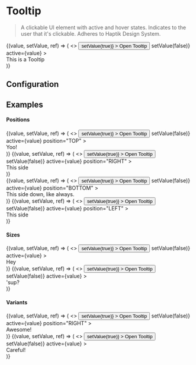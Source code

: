 
# Tooltip

> A clickable UI element with active and hover states. Indicates to the user that it's clickable.
> Adheres to Haptik Design System.

<CodeBlock>
  {(value, setValue, ref) => (
    <>
      <Button
        themed
        variant="secondary"
        innerRef={ref}
        onHover
        onClick={() => setValue(true)}
      >
        Open Tooltip
      </Button>
      <Tooltip
        attachTo={ref}
        themed
        onClose={() => setValue(false)}
        active={value}
      >
        <div>This is a Tooltip</div>
      </Tooltip>
    </>
  )}
</CodeBlock>

## Configuration

<ConfigBlock of={Tooltip} />

## Examples

#### Positions

<div
  style={{
    display: "grid",
    gridTemplateColumns: "50% 48%",
    gridColumnGap: "15px",
  }}
>

  <CodeBlock title="Top">
      {(value, setValue, ref) => (
        <>
          <Button
            themed
            size="regular"
            innerRef={ref}
            onClick={() => setValue(true)}
          >
            Open Tooltip
          </Button>
          <Tooltip
            themed
            attachTo={ref}
            onClose={() => setValue(false)}
            active={value}
            position="TOP"
          >
            <div>Yoo!</div>
          </Tooltip>
        </>
      )}
  </CodeBlock>

  <CodeBlock title="Right">
      {(value, setValue, ref) => (
        <>
          <Button
            themed
            size="regular"
            variant="secondary"
            innerRef={ref}
            onClick={() => setValue(true)}
          >
            Open Tooltip
          </Button>
          <Tooltip
            themed
            attachTo={ref}
            onClose={() => setValue(false)}
            active={value}
            position="RIGHT"
          >
            <div>This side</div>
          </Tooltip>
        </>
      )}
  </CodeBlock>

</div>

<div
  style={{
    display: "grid",
    gridTemplateColumns: "50% 48%",
    gridColumnGap: "15px",
  }}
>
  <CodeBlock title="Bottom">
    {(value, setValue, ref) => (
      <>
        <Button
          themed
          size="regular"
          variant="warning"
          innerRef={ref}
          onClick={() => setValue(true)}
        >
          Open Tooltip
        </Button>
        <Tooltip
          themed
          attachTo={ref}
          onClose={() => setValue(false)}
          active={value}
          position="BOTTOM"
        >
          <div>This side down, like always.</div>
        </Tooltip>
      </>
    )}
  </CodeBlock>

  <CodeBlock title="Left">
    {(value, setValue, ref) => (
      <>
        <Button
          themed
          size="regular"
          innerRef={ref}
          onClick={() => setValue(true)}
        >
          Open Tooltip
        </Button>
        <Tooltip
          themed
          attachTo={ref}
          onClose={() => setValue(false)}
          active={value}
          position="LEFT"
        >
          <div>This side</div>
        </Tooltip>
      </>
    )}
  </CodeBlock>
</div>

<div style={{ marginBottom: 30, marginTop: 30, border: "1px solid #d5d5d5" }} />

#### Sizes

<div
  style={{
    display: "grid",
    gridTemplateColumns: "50% 48%",
    gridColumnGap: "15px",
  }}
>

  <CodeBlock title="Small">
    {(value, setValue, ref) => (
      <>
        <Button
          themed
          size="regular"
          innerRef={ref}
          onClick={() => setValue(true)}
        >
          Open Tooltip
        </Button>
        <Tooltip
          themed
          size="small"
          attachTo={ref}
          onClose={() => setValue(false)}
          active={value}
        >
          <div>Hey</div>
        </Tooltip>
      </>
    )}
  </CodeBlock>

  <CodeBlock title="Large">
    {(value, setValue, ref) => (
      <>
        <Button
          themed
          size="regular"
          variant="secondary"
          innerRef={ref}
          onClick={() => setValue(true)}
        >
          Open Tooltip
        </Button>
        <Tooltip
          themed
          size="large"
          attachTo={ref}
          onClose={() => setValue(false)}
          active={value}
        >
          <div>'sup?</div>
        </Tooltip>
      </>
    )}
  </CodeBlock>

</div>

<div style={{ marginBottom: 30, marginTop: 30, border: "1px solid #d5d5d5" }} />

#### Variants

<div
  style={{
    display: "grid",
    gridTemplateColumns: "50% 48%",
    gridColumnGap: "15px",
  }}
>

  <CodeBlock title="Variant: Success">
    {(value, setValue, ref) => (
      <>
        <Button
          themed
          size="regular"
          innerRef={ref}
          onClick={() => setValue(true)}
        >
          Open Tooltip
        </Button>
        <Tooltip
          themed
          variant="success"
          attachTo={ref}
          onClose={() => setValue(false)}
          active={value}
          position="RIGHT"
        >
          <div>Awesome!</div>
        </Tooltip>
      </>
    )}
  </CodeBlock>

  <CodeBlock title="Variant: Danger">
    {(value, setValue, ref) => (
      <>
        <Button
          themed
          size="regular"
          variant="danger"
          innerRef={ref}
          onClick={() => setValue(true)}
        >
          Open Tooltip
        </Button>
        <Tooltip
          themed
          variant="danger"
          attachTo={ref}
          onClose={() => setValue(false)}
          active={value}
        >
          <div>Careful!</div>
        </Tooltip>
      </>
    )}
  </CodeBlock>

</div>